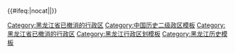 {{Navbox
|listclass = hlist
|name = 黑龙江省历史二级政区
|state = {{{state<includeonly>|autocollapse</includeonly>}}}
|title = [[黑龙江省]]历史二级政区
|group1=1910年
|list1={{Navbox subgroup
|list1style = background:#ddddff;text-align:center;
|list1=1907-1911年，[[黑龙江省]]有7[[府 (行政区划)|府]]、3[[直隸廳]]
|group2=府
|list2=
* [[龍江府]]
* [[呼蘭府]]
* [[綏化府]]
* [[海倫府]]
* [[嫩江府]]
* [[黑河府]]
* [[臚濱府]]
|group3=直隸廳
|list3=
* [[訥河廳]]
* [[璦琿廳]]
* [[呼倫廳]]
}}
|group2=1920年
|list2={{Navbox subgroup
|list1style = background:#ddddff;text-align:center;
|list1=1929年前，[[中华民国]][[黑龙江省 (中華民國)|黑龙江省]]曾设有4[[道 (行政区划)|道]]
|group2=道
|list2=
* [[黑河道]]
* [[龍江道]]
* [[綏蘭道]]
* [[呼倫道]]
}}
|group3=1958年
|list3={{Navbox subgroup
|list1style = background:#ddddff;text-align:center;
|list1=1958年，黑龙江省下辖2省辖市、6[[专区行政公署|专区]]
|group2=省辖市
|list2=
* [[哈尔滨市]]
* [[齐齐哈尔市]]
|group3=专区
|list3=
* [[松花江专区]]
* [[嫩江专区]]
* [[绥化专区]]
* [[合江专区]]
* [[牡丹江专区]]
* [[黑河专区]]
}}
|group4=1980年
|list4={{Navbox subgroup
|list1style = background:#ddddff;text-align:center;
|list1=1980年，黑龙江省有5[[省辖市]]、7[[地区]]
|group2=省辖市
|list2=
* [[哈尔滨市]]
* [[齐齐哈尔市]]
* [[佳木斯市]]
* [[大庆市]]
* [[伊春市]]
|group3=地区
|list3=
* [[松花江地区]]
* [[嫩江地区]]
* [[绥化地区]]
* [[合江地区]]
* [[牡丹江地区]]
* [[黑河地区]]
* [[大兴安岭地区]]
}}
|group5=2015年
|list5={{Navbox subgroup
|list1style = background:#ddddff;text-align:center;
|list1=2015年，黑龙江省有12[[地级市]]、1地区
|group2=地级市
|list2=
* [[哈尔滨市]]
* [[齐齐哈尔市]]
* [[鸡西市]]
* [[鹤岗市]]
* [[双鸭山市]]
* [[大庆市]]
* [[伊春市]]
* [[佳木斯市]]
* [[七台河市]]
* [[牡丹江市]]
* [[黑河市]]
* [[绥化市]]
|group3=地区
|list3=
* [[大兴安岭地区]]
}}
|belowstyle = text-align: left; font-size: 80%;
|below= {{中国历史二级政区模板索引}}
}}<includeonly>
{{#ifeq:{{{1}}}|nocat||[[Category:黑龙江省已撤消的行政区]]}}</includeonly><noinclude>
[[Category:中国历史二级政区模板]]
[[Category:黑龙江省已撤消的行政区]]
[[Category:黑龙江行政区划模板]]
[[Category:黑龙江历史模板]] 
</noinclude>